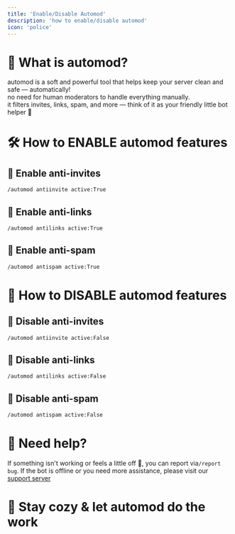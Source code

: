 ```yaml
---
title: 'Enable/Disable Automod'
description: 'how to enable/disable automod'
icon: 'police'
---
```



# 🍋 What is automod?

automod is a soft and powerful tool that helps keep your server clean and safe — automatically!  
no need for human moderators to handle everything manually.  
it filters invites, links, spam, and more — think of it as your friendly little bot helper 💛  


# 🛠️ How to ENABLE automod features

## 🍯 Enable anti-invites
```bash
/automod antiinvite active:True
```

## 🌻 Enable anti-links
```bash
/automod antilinks active:True
```

## 🍋 Enable anti-spam
```bash
/automod antispam active:True
```

# 🍂 How to DISABLE automod features

## 🍯 Disable anti-invites
```bash
/automod antiinvite active:False
```

## 🌻 Disable anti-links
```bash
/automod antilinks active:False
```

## 🍋 Disable anti-spam
```bash
/automod antispam active:False
```

# 🧁 Need help?

If something isn't working or feels a little off 🍌, you can report via`/report bug`. If the bot is offline or you need more assistance, please visit our [support server](https://discord.gg/6rQufPpMdt)


# 🌼 Stay cozy & let automod do the work 
